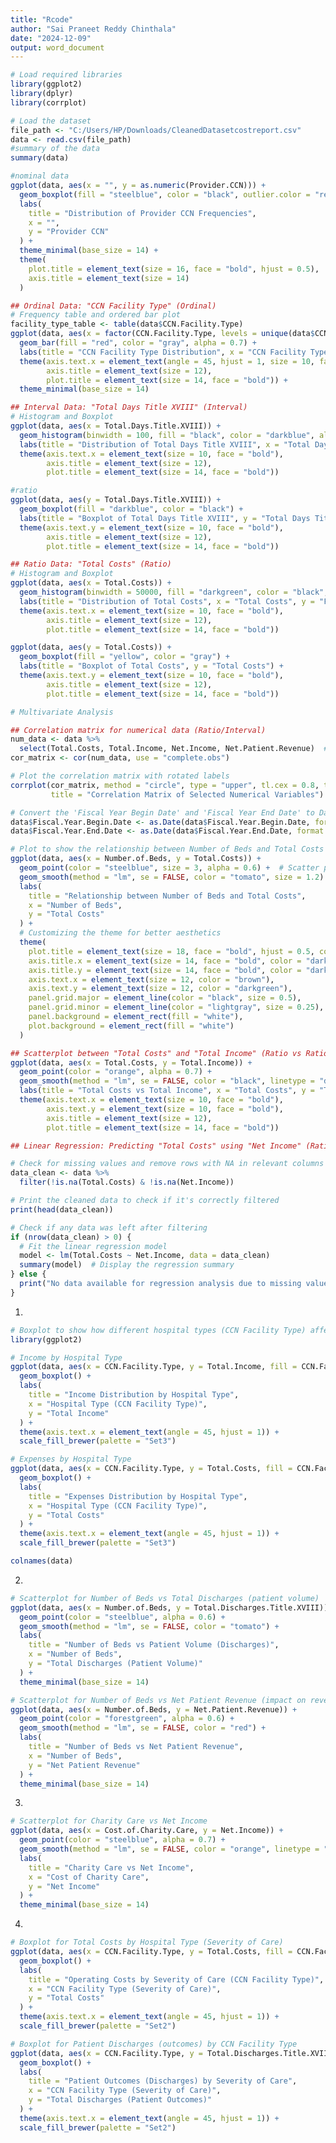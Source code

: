 ---
title: "Rcode"
author: "Sai Praneet Reddy Chinthala"
date: "2024-12-09"
output: word_document
---
```{r}
# Load required libraries
library(ggplot2)
library(dplyr)
library(corrplot)
```

```{r}
# Load the dataset
file_path <- "C:/Users/HP/Downloads/CleanedDatasetcostreport.csv"
data <- read.csv(file_path)
#summary of the data
summary(data)
```

```{r}
#nominal data
ggplot(data, aes(x = "", y = as.numeric(Provider.CCN))) +
  geom_boxplot(fill = "steelblue", color = "black", outlier.color = "red", outlier.size = 2) +
  labs(
    title = "Distribution of Provider CCN Frequencies",
    x = "",
    y = "Provider CCN"
  ) +
  theme_minimal(base_size = 14) +
  theme(
    plot.title = element_text(size = 16, face = "bold", hjust = 0.5),
    axis.title = element_text(size = 14)
  )
```





```{r}
## Ordinal Data: "CCN Facility Type" (Ordinal)
# Frequency table and ordered bar plot
facility_type_table <- table(data$CCN.Facility.Type)
ggplot(data, aes(x = factor(CCN.Facility.Type, levels = unique(data$CCN.Facility.Type)))) +
  geom_bar(fill = "red", color = "gray", alpha = 0.7) +
  labs(title = "CCN Facility Type Distribution", x = "CCN Facility Type", y = "Frequency") +
  theme(axis.text.x = element_text(angle = 45, hjust = 1, size = 10, face = "bold"),
        axis.title = element_text(size = 12),
        plot.title = element_text(size = 14, face = "bold")) +
  theme_minimal(base_size = 14)

```

```{r}
## Interval Data: "Total Days Title XVIII" (Interval)
# Histogram and Boxplot
ggplot(data, aes(x = Total.Days.Title.XVIII)) +
  geom_histogram(binwidth = 100, fill = "black", color = "darkblue", alpha = 0.7) +
  labs(title = "Distribution of Total Days Title XVIII", x = "Total Days Title XVIII", y = "Frequency") +
  theme(axis.text.x = element_text(size = 10, face = "bold"),
        axis.title = element_text(size = 12),
        plot.title = element_text(size = 14, face = "bold"))
```

```{r}
#ratio
ggplot(data, aes(y = Total.Days.Title.XVIII)) +
  geom_boxplot(fill = "darkblue", color = "black") +
  labs(title = "Boxplot of Total Days Title XVIII", y = "Total Days Title XVIII") +
  theme(axis.text.y = element_text(size = 10, face = "bold"),
        axis.title = element_text(size = 12),
        plot.title = element_text(size = 14, face = "bold"))
```

```{r}
## Ratio Data: "Total Costs" (Ratio)
# Histogram and Boxplot
ggplot(data, aes(x = Total.Costs)) +
  geom_histogram(binwidth = 50000, fill = "darkgreen", color = "black", alpha = 0.7) +
  labs(title = "Distribution of Total Costs", x = "Total Costs", y = "Frequency") +
  theme(axis.text.x = element_text(size = 10, face = "bold"),
        axis.title = element_text(size = 12),
        plot.title = element_text(size = 14, face = "bold"))
```

```{r}
ggplot(data, aes(y = Total.Costs)) +
  geom_boxplot(fill = "yellow", color = "gray") +
  labs(title = "Boxplot of Total Costs", y = "Total Costs") +
  theme(axis.text.y = element_text(size = 10, face = "bold"),
        axis.title = element_text(size = 12),
        plot.title = element_text(size = 14, face = "bold"))
```

```{r}
# Multivariate Analysis

## Correlation matrix for numerical data (Ratio/Interval)
num_data <- data %>%
  select(Total.Costs, Total.Income, Net.Income, Net.Patient.Revenue)  # Choosing numerical columns
cor_matrix <- cor(num_data, use = "complete.obs")

# Plot the correlation matrix with rotated labels
corrplot(cor_matrix, method = "circle", type = "upper", tl.cex = 0.8, tl.srt = 45,  # Rotate labels by 45 degrees
         title = "Correlation Matrix of Selected Numerical Variables")

```
```{r}
# Convert the 'Fiscal Year Begin Date' and 'Fiscal Year End Date' to Date objects
data$Fiscal.Year.Begin.Date <- as.Date(data$Fiscal.Year.Begin.Date, format = "%Y-%m-%d")
data$Fiscal.Year.End.Date <- as.Date(data$Fiscal.Year.End.Date, format = "%Y-%m-%d")

# Plot to show the relationship between Number of Beds and Total Costs
ggplot(data, aes(x = Number.of.Beds, y = Total.Costs)) +
  geom_point(color = "steelblue", size = 3, alpha = 0.6) +  # Scatter plot with named color
  geom_smooth(method = "lm", se = FALSE, color = "tomato", size = 1.2) +  # Linear trend line with named color
  labs(
    title = "Relationship between Number of Beds and Total Costs",
    x = "Number of Beds",
    y = "Total Costs"
  ) +
  # Customizing the theme for better aesthetics
  theme(
    plot.title = element_text(size = 18, face = "bold", hjust = 0.5, color = "midnightblue"),
    axis.title.x = element_text(size = 14, face = "bold", color = "darkslategray"),
    axis.title.y = element_text(size = 14, face = "bold", color = "darkslategray"),
    axis.text.x = element_text(size = 12, color = "brown"),
    axis.text.y = element_text(size = 12, color = "darkgreen"),
    panel.grid.major = element_line(color = "black", size = 0.5),
    panel.grid.minor = element_line(color = "lightgray", size = 0.25),
    panel.background = element_rect(fill = "white"),
    plot.background = element_rect(fill = "white")
  )

```

```{r}
## Scatterplot between "Total Costs" and "Total Income" (Ratio vs Ratio)
ggplot(data, aes(x = Total.Costs, y = Total.Income)) +
  geom_point(color = "orange", alpha = 0.7) +
  geom_smooth(method = "lm", se = FALSE, color = "black", linetype = "dashed") +
  labs(title = "Total Costs vs Total Income", x = "Total Costs", y = "Total Income") +
  theme(axis.text.x = element_text(size = 10, face = "bold"),
        axis.text.y = element_text(size = 10, face = "bold"),
        axis.title = element_text(size = 12),
        plot.title = element_text(size = 14, face = "bold"))

## Linear Regression: Predicting "Total Costs" using "Net Income" (Ratio vs Ratio)

# Check for missing values and remove rows with NA in relevant columns
data_clean <- data %>%
  filter(!is.na(Total.Costs) & !is.na(Net.Income))

# Print the cleaned data to check if it's correctly filtered
print(head(data_clean))

# Check if any data was left after filtering
if (nrow(data_clean) > 0) {
  # Fit the linear regression model
  model <- lm(Total.Costs ~ Net.Income, data = data_clean)
  summary(model)  # Display the regression summary
} else {
  print("No data available for regression analysis due to missing values.")
}
```






1. 

```{r}
# Boxplot to show how different hospital types (CCN Facility Type) affect income and expenses
library(ggplot2)

# Income by Hospital Type
ggplot(data, aes(x = CCN.Facility.Type, y = Total.Income, fill = CCN.Facility.Type)) +
  geom_boxplot() +
  labs(
    title = "Income Distribution by Hospital Type",
    x = "Hospital Type (CCN Facility Type)",
    y = "Total Income"
  ) +
  theme(axis.text.x = element_text(angle = 45, hjust = 1)) +
  scale_fill_brewer(palette = "Set3")

# Expenses by Hospital Type
ggplot(data, aes(x = CCN.Facility.Type, y = Total.Costs, fill = CCN.Facility.Type)) +
  geom_boxplot() +
  labs(
    title = "Expenses Distribution by Hospital Type",
    x = "Hospital Type (CCN Facility Type)",
    y = "Total Costs"
  ) +
  theme(axis.text.x = element_text(angle = 45, hjust = 1)) +
  scale_fill_brewer(palette = "Set3")


```

```{r}
colnames(data)
```

2. 

```{r}
# Scatterplot for Number of Beds vs Total Discharges (patient volume)
ggplot(data, aes(x = Number.of.Beds, y = Total.Discharges.Title.XVIII)) +
  geom_point(color = "steelblue", alpha = 0.6) +
  geom_smooth(method = "lm", se = FALSE, color = "tomato") +
  labs(
    title = "Number of Beds vs Patient Volume (Discharges)",
    x = "Number of Beds",
    y = "Total Discharges (Patient Volume)"
  ) +
  theme_minimal(base_size = 14)

# Scatterplot for Number of Beds vs Net Patient Revenue (impact on revenue)
ggplot(data, aes(x = Number.of.Beds, y = Net.Patient.Revenue)) +
  geom_point(color = "forestgreen", alpha = 0.6) +
  geom_smooth(method = "lm", se = FALSE, color = "red") +
  labs(
    title = "Number of Beds vs Net Patient Revenue",
    x = "Number of Beds",
    y = "Net Patient Revenue"
  ) +
  theme_minimal(base_size = 14)


```

3. 

```{r}
# Scatterplot for Charity Care vs Net Income
ggplot(data, aes(x = Cost.of.Charity.Care, y = Net.Income)) +
  geom_point(color = "steelblue", alpha = 0.7) +
  geom_smooth(method = "lm", se = FALSE, color = "orange", linetype = "dashed") +
  labs(
    title = "Charity Care vs Net Income",
    x = "Cost of Charity Care",
    y = "Net Income"
  ) +
  theme_minimal(base_size = 14)

```

4. 

```{r}
# Boxplot for Total Costs by Hospital Type (Severity of Care)
ggplot(data, aes(x = CCN.Facility.Type, y = Total.Costs, fill = CCN.Facility.Type)) +
  geom_boxplot() +
  labs(
    title = "Operating Costs by Severity of Care (CCN Facility Type)",
    x = "CCN Facility Type (Severity of Care)",
    y = "Total Costs"
  ) +
  theme(axis.text.x = element_text(angle = 45, hjust = 1)) +
  scale_fill_brewer(palette = "Set2")

# Boxplot for Patient Discharges (outcomes) by CCN Facility Type
ggplot(data, aes(x = CCN.Facility.Type, y = Total.Discharges.Title.XVIII, fill = CCN.Facility.Type)) +
  geom_boxplot() +
  labs(
    title = "Patient Outcomes (Discharges) by Severity of Care",
    x = "CCN Facility Type (Severity of Care)",
    y = "Total Discharges (Patient Outcomes)"
  ) +
  theme(axis.text.x = element_text(angle = 45, hjust = 1)) +
  scale_fill_brewer(palette = "Set2")

```

